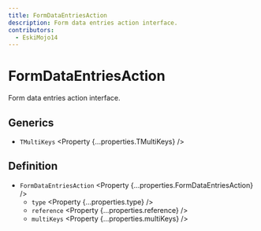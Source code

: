 ```yaml
---
title: FormDataEntriesAction
description: Form data entries action interface.
contributors:
  - EskiMojo14
---
```



# FormDataEntriesAction

Form data entries action interface.

## Generics

- `TMultiKeys` <Property {...properties.TMultiKeys} />

## Definition

- `FormDataEntriesAction` <Property {...properties.FormDataEntriesAction} />
  - `type` <Property {...properties.type} />
  - `reference` <Property {...properties.reference} />
  - `multiKeys` <Property {...properties.multiKeys} />
